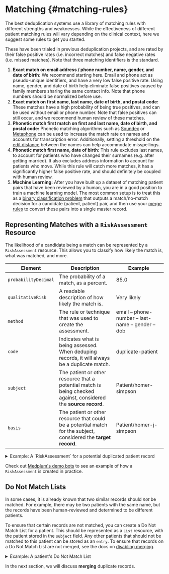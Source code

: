 
# Matching {#matching-rules}

The best deduplication systems use a library of matching rules with different strengths and weaknesses. While the effectiveness of different patient matching rules will vary depending on the clinical context, here we suggest some rules to get you started.

These have been trialed in previous deduplication projects, and are rated by their false positive rates (i.e. incorrect matches) and false negative rates (i.e. missed matches). Note that three matching identifiers is the standard.

1. **Exact match on email address / phone number, name, gender, and date of birth:** We recommend starting here. Email and phone act as pseudo-unique identifiers, and have a very low false positive rate. Using name, gender, and date of birth help eliminate false positives caused by family members sharing the same contact info. Note that phone numbers should be normalized before use.
2. **Exact match on first name, last name, date of birth, and postal code:** These matches have a high probability of being true positives, and can be used without email or phone number. Note that false positives can still occur, and we recommend human review of these matches.
3. **Phonetic match first match on first and last name, date of birth, and postal code:** Phonetic matching algorithms such as [Soundex](https://en.wikipedia.org/wiki/Soundex) or [Metaphone](https://en.wikipedia.org/wiki/Metaphone) can be used to increase the match rate on names and accounts for transcription error. Additionally, setting a threshold on the [edit distance](https://en.wikipedia.org/wiki/Levenshtein_distance) between the names can help accommodate misspellings.
4. **Phonetic match first name, date of birth:** This rule excludes last names, to account for patients who have changed their surnames (e.g. after getting married). It also excludes address information to account for patients who move. While this rule will catch more matches, it has a significantly higher false positive rate, and should definitely be coupled with human review.
5. **Machine Learning:** After you have built up a dataset of matching patient pairs that have been reviewed by a human, you are in a good position to train a machine learning model. The most common setup is to treat this as a [binary classification problem](https://www.learndatasci.com/glossary/binary-classification) that outputs a match/no-match decision for a candidate (patient, patient) pair, and then use your [merge rules](#merge-rules) to convert these pairs into a single master record.

## Representing Matches with a `RiskAssessment` Resource

The likelihood of a candidate being a match can be represented by a `RiskAssessment` resource. This allows you to classify how likely the match is, what was matched, and more.

| Element              | Description                                                                                                      | Example                                         |
| -------------------- | ---------------------------------------------------------------------------------------------------------------- | ----------------------------------------------- |
| `probabilityDecimal` | The probability of a match, as a percent.                                                                        | 85.0                                            |
| `qualitativeRisk`    | A readable description of how likely the match is.                                                               | Very likely                                     |
| `method`             | The rule or technique that was used to create the assessment.                                                    | email – phone-number – last-name – gender – dob |
| `code`               | Indicates what is being assessed. When deduping records, it will always be a duplicate match.                    | duplicate-patient                               |
| `subject`            | The patient or other resource that a potential match is being checked against, considered the **source record**. | Patient/homer-simpson                           |
| `basis`              | The patient or other resource that could be a potential match for the subject, considered the **target record**. | Patient/homer-j-simpson                         |

<details>
  <summary>Example: A `RiskAssessment` for a potential duplicated patient record</summary>
  <MedplumCodeBlock language="ts" selectBlocks="dupedPatientAssessment">
    {ExampleCode}
  </MedplumCodeBlock>
</details>

Check out [Medplum's demo bots](https://github.com/medplum/medplum/blob/08d11217b7b399c6232432f04389d4c66ce85f18/examples/medplum-demo-bots/src/deduplication/find-matching-patients.ts#L58-L87) to see an example of how a `RiskAssessment` is created in practice.

## Do Not Match Lists

In some cases, it is already known that two similar records should _not_ be matched. For example, there may be two patients with the same name, but the records have been human-reviewed and determined to be different patients.

To ensure that certain records are not matched, you can create a Do Not Match List for a patient. This should be represented as a `List` resource, with the patient stored in the `subject` field. Any other patients that should not be matched to this patient can be stored as an `entry`. To ensure that records on a Do Not Match List are not merged, see the docs on [disabling merging](/docs/fhir-datastore/patient-deduplication/merging#disabling-merges).

<details>
  <summary>Example: A patient's Do Not Match List</summary>
  <MedplumCodeBlock language="ts" selectBlocks="doNotMatch">
    {ExampleCode}
  </MedplumCodeBlock>
</details>

In the next section, we will discuss **merging** duplicate records.
